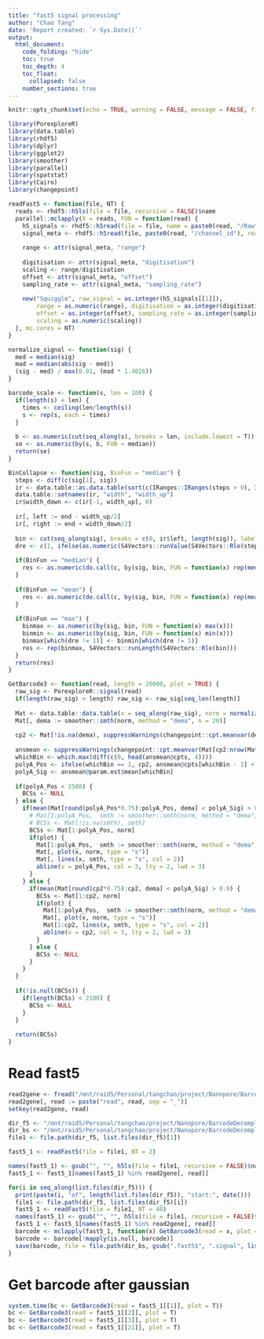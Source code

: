 ```yaml
---
title: "fast5 signal processing"
author: "Chao Tang"
date: 'Report created: `r Sys.Date()`'
output: 
  html_document: 
    code_folding: "hide"
    toc: true
    toc_depth: 4
    toc_float: 
      collapsed: false
    number_sections: true
---
```


```r
knitr::opts_chunk$set(echo = TRUE, warning = FALSE, message = FALSE, fig.align = 'center')
```

```r
library(PorexploreR)
library(data.table)
library(rhdf5)
library(dplyr)
library(ggplot2)
library(smoother)
library(parallel)
library(spatstat)
library(Cairo)
library(changepoint)
```

```r
readFast5 <- function(file, NT) {
  reads <- rhdf5::h5ls(file = file, recursive = FALSE)$name
  parallel::mclapply(X = reads, FUN = function(read) {
    h5_signals <- rhdf5::h5read(file = file, name = paste0(read, "/Raw"), read.attributes = TRUE)
    signal_meta <- rhdf5::h5read(file, paste0(read, "/channel_id"), read.attributes = TRUE)
    
    range <- attr(signal_meta, "range")
    
    digitisation <- attr(signal_meta, "digitisation")
    scaling <- range/digitisation
    offset <- attr(signal_meta, "offset")
    sampling_rate <- attr(signal_meta, "sampling_rate")
    
    new("Squiggle", raw_signal = as.integer(h5_signals[[1]]), 
        range = as.numeric(range), digitisation = as.integer(digitisation), 
        offset = as.integer(offset), sampling_rate = as.integer(sampling_rate), 
        scaling = as.numeric(scaling))
  }, mc.cores = NT)
}

normalize_signal <- function(sig) {
  med = median(sig)
  mad = median(abs(sig - med))
  (sig - med) / max(0.01, (mad * 1.4826))
}

barcode_scale <- function(s, len = 100) {
  if(length(s) < len) {
    times <- ceiling(len/length(s))
    s <- rep(s, each = times)
  }
  
  b <- as.numeric(cut(seq_along(s), breaks = len, include.lowest = T))
  se <- as.numeric(by(s, b, FUN = median))
  return(se)
}

BinCollapse <- function(sig, BinFun = "median") {
  steps <- diff(c(sig[1], sig))
  ir <- data.table::as.data.table(sort(c(IRanges::IRanges(steps > 0), IRanges::IRanges(steps <= 0))))
  data.table::setnames(ir, "width", "width_up")
  ir$width_down <- c(ir[-1, width_up], 0)
  
  ir[, left := end - width_up/2]
  ir[, right := end + width_down/2]
  
  bin <- cut(seq_along(sig), breaks = c(0, ir$left, length(sig)), labels = FALSE)
  dre <- c(1, ifelse(as.numeric(S4Vectors::runValue(S4Vectors::Rle(steps > 0))) == 1, 1, -1))
  
  if(BinFun == "median") {
    res <- as.numeric(do.call(c, by(sig, bin, FUN = function(x) rep(median(x), length(x)))))
  }
  
  if(BinFun == "mean") {
    res <- as.numeric(do.call(c, by(sig, bin, FUN = function(x) rep(mean(x), length(x)))))
  }
  
  if(BinFun == "max") {
    binmax <- as.numeric(by(sig, bin, FUN = function(x) max(x)))
    binmin <- as.numeric(by(sig, bin, FUN = function(x) min(x)))
    binmax[which(dre != 1)] <- binmin[which(dre != 1)]
    res <- rep(binmax, S4Vectors::runLength(S4Vectors::Rle(bin)))
  }
  return(res)
}

GetBarcode3 <- function(read, length = 20000, plot = TRUE) {
  raw_sig <- PorexploreR::signal(read)
  if(length(raw_sig) > length) raw_sig <- raw_sig[seq_len(length)]
  
  Mat <- data.table::data.table(x = seq_along(raw_sig), norm = normalize_signal(raw_sig))
  Mat[, dema := smoother::smth(norm, method = "dema", n = 20)]
  
  cp2 <- Mat[!is.na(dema), suppressWarnings(changepoint::cpt.meanvar(dema, class = FALSE))[[1]]] + Mat[!is.na(dema), min(x)]
  
  ansmean <- suppressWarnings(changepoint::cpt.meanvar(Mat[cp2:nrow(Mat), dema], penalty = "Asymptotic", pen.value = 1e-10, method = "PELT"))
  whichBin <- which.max(diff(c(0, head(ansmean@cpts, 4))))
  polyA_Pos <- ifelse(whichBin == 1, cp2, ansmean@cpts[whichBin - 1] + cp2)
  polyA_Sig <- ansmean@param.est$mean[whichBin]
  
  if(polyA_Pos < 2500) {
    BCSs <- NULL
  } else {
    if(mean(Mat[round(polyA_Pos*0.75):polyA_Pos, dema] < polyA_Sig) > 0.9) {
      # Mat[1:polyA_Pos,  smth := smoother::smth(norm, method = "dema", n = round(polyA_Pos/400), v = 1)]
      # BCSs <- Mat[!is.na(smth), smth]
      BCSs <- Mat[1:polyA_Pos, norm]
      if(plot) {
        Mat[1:polyA_Pos,  smth := smoother::smth(norm, method = "dema", n = round(polyA_Pos/400), v = 1)]
        Mat[, plot(x, norm, type = "s")]
        Mat[, lines(x, smth, type = "s", col = 2)]
        abline(v = polyA_Pos, col = 3, lty = 2, lwd = 3)
      }
    } else {
      if(mean(Mat[round(cp2*0.75):cp2, dema] < polyA_Sig) > 0.9) {
        BCSs <- Mat[1:cp2, norm]
        if(plot) {
          Mat[1:polyA_Pos,  smth := smoother::smth(norm, method = "dema", n = round(polyA_Pos/400), v = 1)]
          Mat[, plot(x, norm, type = "s")]
          Mat[1:cp2, lines(x, smth, type = "s", col = 2)]
          abline(v = cp2, col = 3, lty = 2, lwd = 3)
        }
      } else {
        BCSs <- NULL
      }
    }
  }
  
  if(!is.null(BCSs)) {
    if(length(BCSs) < 2100) {
      BCSs <- NULL
    }
  }
  
  return(BCSs)
}
```

# Read fast5

```r
read2gene <- fread("/mnt/raid5/Personal/tangchao/project/Nanopore/BarcodeDecomplex/analysis/02.BamReadsSplit/read2gene_20200620.txt")
read2gene[, read := paste("read", read, sep = "_")]
setkey(read2gene, read)

dir_f5 <- "/mnt/raid5/Personal/tangchao/project/Nanopore/BarcodeDecomplex/Rawdata/20200620/20200620_0916_MN27328_FAM92901_ea10d670/fast5_pass"
dir_bs <- "/mnt/raid5/Personal/tangchao/project/Nanopore/BarcodeDecomplex/analysis/03.BarcodeProcessing/01.NormalBarcodeSignal/20200620"
file1 <- file.path(dir_f5, list.files(dir_f5)[1])

fast5_1 <- readFast5(file = file1, NT = 2)

names(fast5_1) <- gsub("", "", h5ls(file = file1, recursive = FALSE)$name)
fast5_1 <- fast5_1[names(fast5_1) %in% read2gene[, read]]

for(i in seq_along(list.files(dir_f5))) {
  print(paste(i, "of", length(list.files(dir_f5)), "start:", date()))
  file1 <- file.path(dir_f5, list.files(dir_f5)[i])
  fast5_1 <- readFast5(file = file1, NT = 40)
  names(fast5_1) <- gsub("", "", h5ls(file = file1, recursive = FALSE)$name)
  fast5_1 <- fast5_1[names(fast5_1) %in% read2gene[, read]]
  barcode <- mclapply(fast5_1, function(x) GetBarcode3(read = x, plot = F), mc.cores = 40)
  barcode <- barcode[!mapply(is.null, barcode)]
  save(barcode, file = file.path(dir_bs, gsub(".fast5$", ".signal", list.files(dir_f5)[i])))
}
```

# Get barcode after gaussian 

```r
system.time(bc <- GetBarcode3(read = fast5_1[[1]], plot = T))
bc <- GetBarcode3(read = fast5_1[[2]], plot = T)
bc <- GetBarcode3(read = fast5_1[[3]], plot = T)
bc <- GetBarcode3(read = fast5_1[[21]], plot = T)
```

